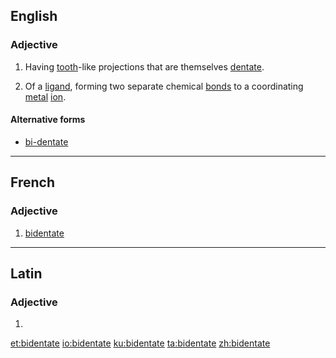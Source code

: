 ==English==

===Adjective===
{{en-adj}}

# {{context|botany|lang=en}} Having [[tooth]]-like projections that are themselves [[dentate]].
# {{context|chemistry|lang=en}} Of a [[ligand]], forming two separate chemical [[bond]]s to a coordinating [[metal]] [[ion]].

====Alternative forms====
* [[bi-dentate]]

----
==French==

===Adjective===
{{fr-adj|mf}}

# {{context|chemistry|lang=fr}} [[#English|bidentate]]

----
==Latin==

===Adjective===
{{la-adj-form|bidentāte}}

# {{inflection of|bidentātus||voc|m|s|lang=la}}

[[et:bidentate]]
[[io:bidentate]]
[[ku:bidentate]]
[[ta:bidentate]]
[[zh:bidentate]]